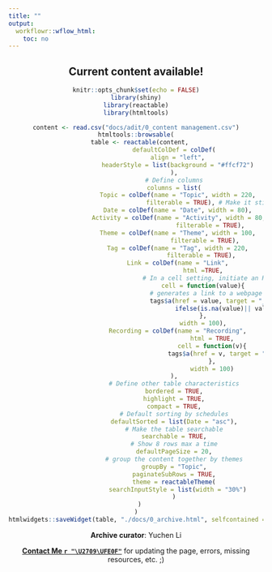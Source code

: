 ```yaml
---
title: ""
output:
  workflowr::wflow_html:
    toc: no
--- 
```


<div style="text-align:center">

# Current content available!

```r
knitr::opts_chunk$set(echo = FALSE)
library(shiny)
library(reactable)
library(htmltools)
```


```r
content <- read.csv("docs/adit/0_content management.csv")
htmltools::browsable(
  table <- reactable(content,
                     defaultColDef = colDef(
                       align = "left",
                       headerStyle = list(background = "#ffcf72")
                     ),
                     # Define columns
                     columns = list(
                       Topic = colDef(name = "Topic", width = 220,
                                      filterable = TRUE), # Make it sticky when scrolling
                       Date = colDef(name = "Date", width = 80),
                       Activity = colDef(name = "Activity", width = 80,
                                         filterable = TRUE),
                       Theme = colDef(name = "Theme", width = 100,
                                      filterable = TRUE),
                       Tag = colDef(name = "Tag", width = 220,
                                    filterable = TRUE),
                       Link = colDef(name = "Link",
                                     html =TRUE,
                                     # In a cell setting, initiate an R render function
                                     cell = function(value){
                                       # generates a link to a webpage by adding an 'a' html tag,
                                       tags$a(href = value, target = "_blank", class = "page-link", 
                                              ifelse(is.na(value)|| value == ""||is.null(value), "Coming soon", "View page"))
                                     },
                                     width = 100),
                       Recording = colDef(name = "Recording",
                                          html = TRUE,
                                          cell = function(v){
                                            tags$a(href = v, target = "_blank", class = "video-link", "View video")
                                          },
                                          width = 100)
                     ),
                     # Define other table characteristics
                     bordered = TRUE,
                     highlight = TRUE,
                     compact = TRUE,
                     # Default sorting by schedules
                     defaultSorted = list(Date = "asc"),
                     # Make the table searchable
                     searchable = TRUE,
                     # Show 8 rows max a time
                     defaultPageSize = 20,
                     # group the content together by themes
                     groupBy = "Topic",
                     paginateSubRows = TRUE,
                     theme = reactableTheme(
                       searchInputStyle = list(width = "30%")
                     )
  )
)
htmlwidgets::saveWidget(table, "./docs/0_archive.html", selfcontained = TRUE)
```

**Archive curator**: Yuchen Li<br>

**[Contact Me `r "\U2709\UFE0F"`](mailto: yuli0321@uni.sydney.edu.au)** for updating the page, errors, missing resources, etc. ;)
 
 </div>
